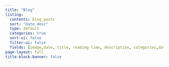 ---
title: "Blog"
listing:
  contents: blog_posts
  sort: "date desc"
  type: default
  categories: true
  sort-ui: false
  filter-ui: false
  fields: [image,date, title, reading-time, description, categories,date ]
page-layout: full
title-block-banner: false
---
